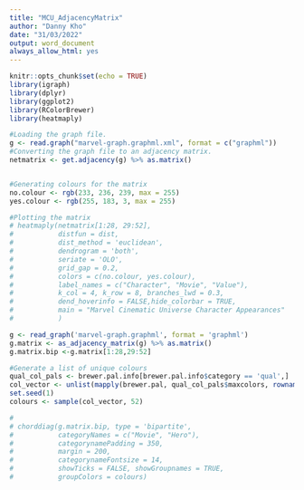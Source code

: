 ---
title: "MCU_AdjacencyMatrix"
author: "Danny Kho"
date: "31/03/2022"
output: word_document
always_allow_html: yes
---

```{r setup, include=FALSE}
knitr::opts_chunk$set(echo = TRUE)
library(igraph)
library(dplyr)
library(ggplot2)
library(RColorBrewer)
library(heatmaply)

```

```{r}
#Loading the graph file.
g <- read.graph("marvel-graph.graphml.xml", format = c("graphml"))
#Converting the graph file to an adjacency matrix.
netmatrix <- get.adjacency(g) %>% as.matrix()


#Generating colours for the matrix
no.colour <- rgb(233, 236, 239, max = 255)
yes.colour <- rgb(255, 183, 3, max = 255)

#Plotting the matrix
# heatmaply(netmatrix[1:28, 29:52],
#           distfun = dist,
#           dist_method = 'euclidean',
#           dendrogram = 'both',
#           seriate = 'OLO',
#           grid_gap = 0.2,
#           colors = c(no.colour, yes.colour),
#           label_names = c("Character", "Movie", "Value"),
#           k_col = 4, k_row = 8, branches_lwd = 0.3,
#           dend_hoverinfo = FALSE,hide_colorbar = TRUE,
#           main = "Marvel Cinematic Universe Character Appearances"
#           )


```

```{r}
g <- read_graph('marvel-graph.graphml', format = 'graphml')
g.matrix <- as_adjacency_matrix(g) %>% as.matrix()
g.matrix.bip <-g.matrix[1:28,29:52]

#Generate a list of unique colours
qual_col_pals <- brewer.pal.info[brewer.pal.info$category == 'qual',]
col_vector <- unlist(mapply(brewer.pal, qual_col_pals$maxcolors, rownames(qual_col_pals)))
set.seed(1)
colours <- sample(col_vector, 52)

# 
# chorddiag(g.matrix.bip, type = 'bipartite',
#           categoryNames = c("Movie", "Hero"),
#           categorynamePadding = 350,
#           margin = 200,
#           categorynameFontsize = 14,
#           showTicks = FALSE, showGroupnames = TRUE,
#           groupColors = colours)
```

